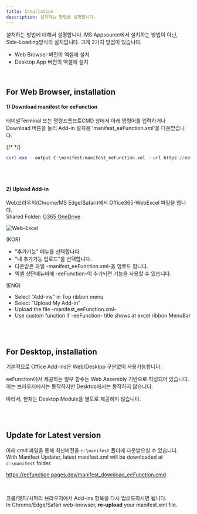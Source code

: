 ```yaml
---
title: Intallation
description: 설치하는 방법을 설명합니다.
---
```




설치하는 방법에 대해서 설명합니다.
MS Appsource에서 설치하는 방법이 아닌, Side-Loading방식의 설치입니다.
크게 2가지 방법이 있습니다.
- Web Browser 버전의 엑셀에 설치
- Desktop App 버전의 엑셀에 설치

<br/>

## For Web Browser, installation

#### 1) Download manifest for eeFunction
터미널Terminal 또는 명령프롬프트CMD 창에서 아래 명령어를 입력하거나 Download 버튼을 눌러 Add-in 설치용 'manifest_eeFunction.xml'을 다운받습니다.


{/* <LinkCard
  title="manifest download"
  description="다음 주소에서 다운로드버튼을 이용해서 설치하세요"
  href="https://eefunction.pages.dev/manifest_eeFunction.xml"
/> */}

<ButtonDownload />

``` powershell or bash
curl.exe --output C:\manifest/manifest_eeFunction.xml --url https://eefunction.pages.dev/manifest_eeFunction.xml --ssl-no-revoke
```

<br/>
<br/>


#### 2) Upload Add-in

Web브라우저(Chrome/MS Edge/Safari)에서 Office365-WebExcel 파일을 엽니다.   
Shared Folder: [O365 OneDrive](https://1drv.ms/f/s!AjtDw6AXQrGwhQcErmClmFVoxmPh?e=ORakqb)

![Web-Excel](../../../assets/eefunction/eefunction002.png)

(KOR)
- "추가기능" 메뉴를 선택합니다.
- "내 추가기능 업로드"을 선택합니다.
- 다운받은 파일 -manifest_eeFunction.xml-을 업로드 합니다.
- 엑셀 상단메뉴바에 -eeFunction-이 추가되면 기능을 사용할 수 있습니다.

(ENG)
- Select "Add-ins" in Top ribbon menu
- Select "Upload My Add-in"
- Upload the file -manifest_eeFunction.xml-
- Use custom function if -eeFunction- title shows at excel ribbon MenuBar


<br/><br/>

## For Desktop, installation
기본적으로 Office Add-ins은 Web/Desktop 구분없이 사용가능합니다.    

eeFunction에서 제공하는 일부 함수는 Web Assembly 기반으로 작성되어 있습니다.
이는 브라우저에서는 동작하지만 Desktop에서는 동작하지 않습니다.

따라서, 현재는 Desktop Module을 별도로 제공하지 않습니다.


<br/><br/>

## Update for Latest version
아래 cmd 파일을 통해 최신버전을 `c:\manifest` 폴더에 다운받으실 수 있습니다.    
With Manifest Updater, latest manifest.xml will be downloaded at `c:\manifest` folder.

https://eefunction.pages.dev/manifest_download_eeFunction.cmd

<br/>

크롬/엣지/사파리 브라우저에서 Add-ins 항목을 다시 업로드하시면 됩니다.    
In Chrome/Edge/Safari web-browser, **re-upload** your manifest.xml file.



<br/><br/><br/><br/>
